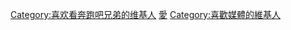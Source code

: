 {{Userbox
  |id=<span style="font-family:黑体;">中国跑男</span>
  |id-c=WHITE
  |id-fc=BLUE
  |info=这个用户喜欢收看[[奔跑吧兄弟]]。
  |info-c=#E6E6FA
  |border-c=#FFFFFF
}} <includeonly>[[Category:喜欢看奔跑吧兄弟的维基人]]</includeonly><noinclude>
[[Category:媒體用戶框模板|愛]]
[[Category:喜歡媒體的維基人]]
</noinclude>